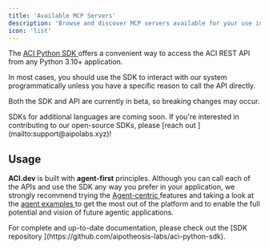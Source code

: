 ```yaml
---
title: 'Available MCP Servers'
description: 'Browse and discover MCP servers available for your use in the organization.'
icon: 'list'
---
```

The [ACI Python SDK <Icon icon="up-right-from-square"/>](https://github.com/aipotheosis-labs/aci-python-sdk) offers a convenient way to access the ACI REST API from any Python 3.10+ application.

In most cases, you should use the SDK to interact with our system programmatically unless you have a specific reason to call the API directly.

Both the SDK and API are currently in beta, so breaking changes may occur.

<Note>
SDKs for additional languages are coming soon. If you're interested in contributing to our open-source SDKs, please [reach out <Icon icon="envelope"/>](mailto:support@aipolabs.xyz)!
</Note>

## Usage
**ACI.dev** is built with **agent-first** principles. Although you can call each of the APIs and use the SDK any way you prefer in your application, we strongly recommend trying the [Agent-centric <Icon icon="up-right-from-square"/>](https://github.com/aipotheosis-labs/aci-python-sdk?tab=readme-ov-file#agent-centric-features) features and taking a look at the [agent examples <Icon icon="up-right-from-square"/>](https://github.com/aipotheosis-labs/aci-agents/tree/main) to get the most out of the platform and to enable the full potential and vision of future agentic applications.

<Note>
For complete and up-to-date documentation, please check out the [SDK repository <Icon icon="up-right-from-square"/>](https://github.com/aipotheosis-labs/aci-python-sdk).
</Note>
